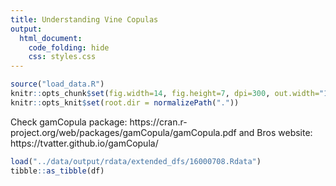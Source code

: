---
title: Understanding Vine Copulas 
output: 
  html_document:
    code_folding: hide
    css: styles.css
---
```{r, include=FALSE}
source("load_data.R")
knitr::opts_chunk$set(fig.width=14, fig.height=7, dpi=300, out.width="100%")
knitr::opts_knit$set(root.dir = normalizePath("."))
```
Check gamCopula package: https://cran.r-project.org/web/packages/gamCopula/gamCopula.pdf and Bros website: https://tvatter.github.io/gamCopula/



```{r}
load("../data/output/rdata/extended_dfs/16000708.Rdata")
tibble::as_tibble(df)
```




